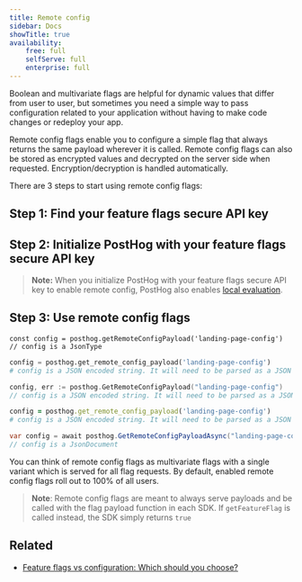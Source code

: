 ```yaml
---
title: Remote config
sidebar: Docs
showTitle: true
availability:
    free: full
    selfServe: full
    enterprise: full
---
```


Boolean and multivariate flags are helpful for dynamic values that differ from user to user, but sometimes you need a simple way to pass configuration related to your application without having to make code changes or redeploy your app.

Remote config flags enable you to configure a simple flag that always returns the same payload wherever it is called. Remote config flags can also be stored as encrypted values and decrypted on the server side when requested. Encryption/decryption is handled automatically.

There are 3 steps to start using remote config flags:

## Step 1: Find your feature flags secure API key


<ObtainFeatureFlagsSecureAPIKey />

## Step 2: Initialize PostHog with your feature flags secure API key


<ConfigureFlagsSecureKey />

> **Note:** When you initialize PostHog with your feature flags secure API key to enable remote config, PostHog also enables [local evaluation](./local-evaluation).


## Step 3: Use remote config flags

<MultiLanguage>

```node
const config = posthog.getRemoteConfigPayload('landing-page-config')
// config is a JsonType
```

```python
config = posthog.get_remote_config_payload('landing-page-config')
# config is a JSON encoded string. It will need to be parsed as a JSON object.
```

```go
config, err := posthog.GetRemoteConfigPayload("landing-page-config")
// config is a JSON encoded string. It will need to be parsed as a JSON object.
```

```ruby
config = posthog.get_remote_config_payload('landing-page-config')
# config is a JSON encoded string. It will need to be parsed as a JSON object.
```

```csharp
var config = await posthog.GetRemoteConfigPayloadAsync("landing-page-config");
// config is a JsonDocument
```

</MultiLanguage>

You can think of remote config flags as multivariate flags with a single variant which is served for all flag requests. By default, enabled remote config flags roll out to 100% of all users.

> **Note**: Remote config flags are meant to always serve payloads and be called with the flag payload function in each SDK. If `getFeatureFlag` is called instead, the SDK simply returns `true`

## Related

- [Feature flags vs configuration: Which should you choose?](/product-engineers/feature-flags-vs-configuration)
